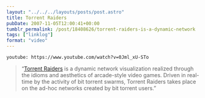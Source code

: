 ```yaml
---
layout: "../../../layouts/posts/post.astro"
title: Torrent Raiders
pubDate: 2007-11-05T12:00:41+00:00
tumblr_permalink: /post/18408626/torrent-raiders-is-a-dynamic-network
tags: ["linklog"]
format: "video"
---
```


`youtube: https://www.youtube.com/watch?v=0Jml_xU-STo`

> &ldquo;[Torrent Raiders][1] is a dynamic network visualization realized through the idioms and aesthetics of arcade-style video games. Driven in real-time by the activity of bit torrent swarms, Torrent Raiders takes place on the ad-hoc networks created by bit torrent users.&rdquo;

[1]: https://rhizome.org/art/artbase/artwork/torrent-raiders/
